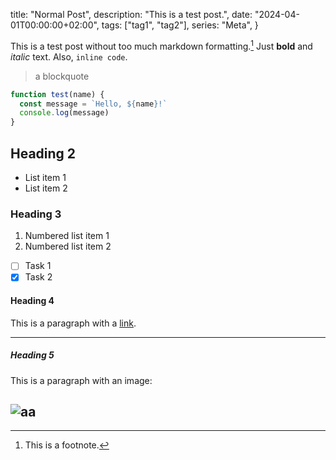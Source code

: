   title: "Normal Post",
  description: "This is a test post.",
  date: "2024-04-01T00:00:00+02:00",
  tags: ["tag1", "tag2"],
  series: "Meta",
}

This is a test post without too much markdown formatting.[^1] Just **bold** and *italic* text. Also, `inline code`.

> a blockquote

```js
function test(name) {
  const message = `Hello, ${name}!`
  console.log(message)
}
```

## Heading 2

- List item 1
- List item 2

### Heading 3

1. Numbered list item 1
2. Numbered list item 2

- [ ] Task 1
- [x] Task 2

#### Heading 4

This is a paragraph with a [link](https://example.com).

---

##### Heading 5

This is a paragraph with an image:

![aa](/05094813_science-world-vancouver.jpg)
---
[^1]: This is a footnote.